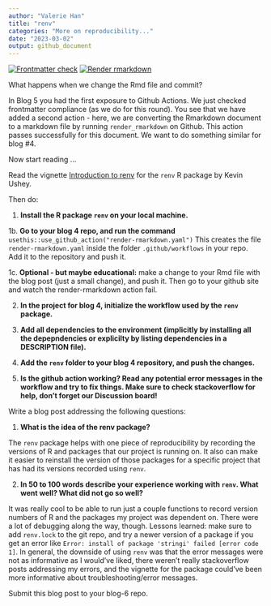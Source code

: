 ```yaml
---
author: "Valerie Han"
title: "renv"
categories: "More on reproducibility..."
date: "2023-03-02"
output: github_document
---
```


<!-- README.md is generated from README.Rmd. Please edit that file -->
<!-- badges: start -->
[![Frontmatter check](../../actions/workflows/check-yaml.yaml/badge.svg)](../../actions/workflows/check-yaml.yaml)
[![Render rmarkdown](../../actions/workflows/render-rmarkdown.yaml/badge.svg)](../../actions/workflows/render-rmarkdown.yaml)
<!-- badges: end -->

What happens when we change the Rmd file and commit?

In Blog 5 you had the first exposure to Github Actions. 
We just checked frontmatter compliance (as we do for this round).
You see that we have added a second action - here, we are converting the Rmarkdown document to a markdown file by running `render_rmarkdown` on Github. This action passes successfully for this document. We want to do something similar for blog #4.


Now start reading ...


Read the vignette [Introduction to renv](https://rstudio.github.io/renv/articles/renv.html) for the `renv` R package by Kevin Ushey.

Then do:

1. **Install the R package `renv` on your local machine.**

1b. **Go to your blog 4 repo, and run the command** `usethis::use_github_action("render-rmarkdown.yaml")` This creates the file `render-rmarkdown.yaml` inside the folder `.github/workflows` in your repo. Add it to the repository and push it.


1c. **Optional - but maybe educational:** make a change to your Rmd file with the blog post (just a small change), and push it. Then go to your github site and watch the render-rmarkdown action fail.

2. **In the project for blog 4, initialize the workflow used by the `renv` package.**

3. **Add all dependencies to the environment (implicitly by installing all the depepndencies or explicilty by listing dependencies in a DESCRIPTION file).**

4. **Add the `renv` folder to your blog 4 repository, and push the changes.**

5. **Is the github action working? Read any potential error messages in the workflow and try to fix things. Make sure to check stackoverflow for help, don't forget our Discussion board!**


Write a blog post addressing the following questions: 

1. **What is the idea of the renv package?**

The `renv` package helps with one piece of reproducibility by recording the versions of R and packages that our project is running on. It also can make it easier to reinstall the version of those packages for a specific project that has had its versions recorded using `renv`.

2. **In 50 to 100 words describe your experience working with `renv`. What went well? What did not go so well?**
 
It was really cool to be able to run just a couple functions to record version numbers of R and the packages my project was dependent on. There were a lot of debugging along the way, though. Lessons learned: make sure to add `renv.lock` to the git repo, and try a newer version of a package if you get an error like `Error: install of package 'stringi' failed [error code 1]`. In general, the downside of using `renv` was that the error messages were not as informative as I would've liked, there weren't really stackoverflow posts addressing my errors, and the vignette for the package could've been more informative about troubleshooting/error messages. 


Submit this blog post to your blog-6 repo. 

